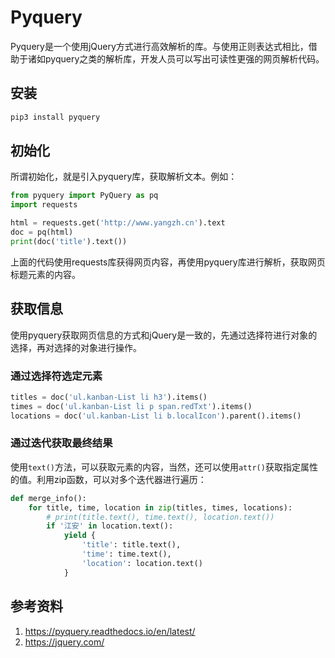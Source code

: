 # Pyquery {#pyquery}

Pyquery是一个使用jQuery方式进行高效解析的库。与使用正则表达式相比，借助于诸如pyquery之类的解析库，开发人员可以写出可读性更强的网页解析代码。

## 安装

```bash
pip3 install pyquery
```

## 初始化

所谓初始化，就是引入pyquery库，获取解析文本。例如：

```python
from pyquery import PyQuery as pq
import requests

html = requests.get('http://www.yangzh.cn').text
doc = pq(html)
print(doc('title').text())
```

上面的代码使用requests库获得网页内容，再使用pyquery库进行解析，获取网页标题元素的内容。

## 获取信息

使用pyquery获取网页信息的方式和jQuery是一致的，先通过选择符进行对象的选择，再对选择的对象进行操作。

### 通过选择符选定元素

```python
titles = doc('ul.kanban-List li h3').items()
times = doc('ul.kanban-List li p span.redTxt').items()
locations = doc('ul.kanban-List li b.localIcon').parent().items()
```

### 通过迭代获取最终结果

使用`text()`方法，可以获取元素的内容，当然，还可以使用`attr()`获取指定属性的值。利用zip函数，可以对多个迭代器进行遍历：

```python
def merge_info():
    for title, time, location in zip(titles, times, locations):
        # print(title.text(), time.text(), location.text())
        if '江安' in location.text():
            yield {
                'title': title.text(),
                'time': time.text(),
                'location': location.text()
            }
```

## 参考资料

1. [https://pyquery.readthedocs.io/en/latest/](https://pyquery.readthedocs.io/en/latest/)
1. [https://jquery.com/](https://jquery.com/)
